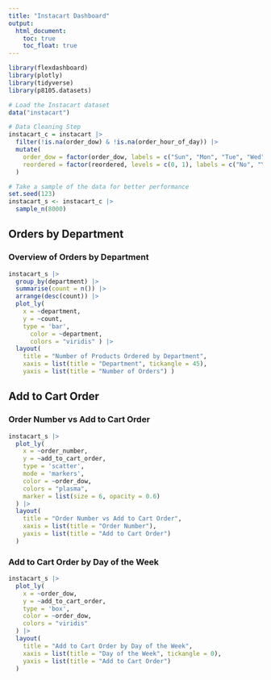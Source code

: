 ```yaml
---
title: "Instacart Dashboard"
output: 
  html_document:
    toc: true
    toc_float: true
---
```


```r
library(flexdashboard)
library(plotly)
library(tidyverse)
library(p8105.datasets)
```

```r
# Load the Instacart dataset
data("instacart")
```

```r
# Data Cleaning Step
instacart_c = instacart |>
  filter(!is.na(order_dow) & !is.na(order_hour_of_day)) |>  
  mutate(
    order_dow = factor(order_dow, labels = c("Sun", "Mon", "Tue", "Wed", "Thu", "Fri", "Sat")),
    reordered = factor(reordered, levels = c(0, 1), labels = c("No", "Yes"))
  )

# Take a sample of the data for better performance
set.seed(123)
instacart_s <- instacart_c |>
  sample_n(8000)  
```


Orders by Department {data-width=650}
-----------------------------------------------------------------------
### Overview of Orders by Department

```r
instacart_s |>
  group_by(department) |>
  summarise(count = n()) |>
  arrange(desc(count)) |>
  plot_ly(
    x = ~department,
    y = ~count,
    type = 'bar',
      color = ~department,
      colors = "viridis" ) |>
  layout(
    title = "Number of Products Ordered by Department",
    xaxis = list(title = "Department", tickangle = 45),
    yaxis = list(title = "Number of Orders") )

```

Add to Cart Order {data-width=350}
-----------------------------------------------------------------------

### Order Number vs Add to Cart Order

```r
instacart_s |>
  plot_ly(
    x = ~order_number,
    y = ~add_to_cart_order,
    type = 'scatter',
    mode = 'markers',
    color = ~order_dow,
    colors = "plasma",
    marker = list(size = 6, opacity = 0.6)
  ) |>
  layout(
    title = "Order Number vs Add to Cart Order",
    xaxis = list(title = "Order Number"),
    yaxis = list(title = "Add to Cart Order")
  )
```

### Add to Cart Order by Day of the Week

```r
instacart_s |>
  plot_ly(
    x = ~order_dow,
    y = ~add_to_cart_order,
    type = 'box',
    color = ~order_dow,
    colors = "viridis"
  ) |>
  layout(
    title = "Add to Cart Order by Day of the Week",
    xaxis = list(title = "Day of the Week", tickangle = 0),
    yaxis = list(title = "Add to Cart Order")
  )
```



